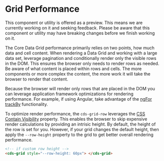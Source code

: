 
<Meta title="Internal Preview Grid/Performance" />

# Grid Performance

<cds-alert-group status="warning" cds-layout="m-b:lg">
  <cds-alert>
    This component or utility is offered as a preview. This means we are currently working on it and seeking feedback.
    Please be aware that this component or utility may have breaking changes before we finish working on it.
  </cds-alert>
</cds-alert-group>

The Core Data Grid performance primarily relies on two points, how much data and cell content.
When rendering a Data Grid and working with a large data set, leverage pagination and conditionally
render only the visible rows in the DOM. This ensures the browser only needs to render rows as needed.
Be aware of what content is placed within rows and cells. The more components or
more complex the content, the more work it will take the browser to render that content.

Because the browser will render only rows that are placed in the DOM you can leverage
application framework optimizations for rendering performance. For example, if using Angular,
take advantage of the [ngFor trackBy](https://angular.io/api/common/NgForOf) functionality.

To optimize render performance, the `cds-grid-row` leverages the [CSS Contain Visibility](https://web.dev/content-visibility/) property.
This enables the browser to skip expensive render calculations by providing an intrisic height.
By default, the height of the row is set for you. However, if your grid changes the default height, then
apply the `--row-height` property to the grid to get better overall rendering performance.

```html
<!-- if custom row height -->
<cds-grid style="--row-height: 60px"> </cds-grid>
```

<Story id="stories-grid--performance" />
